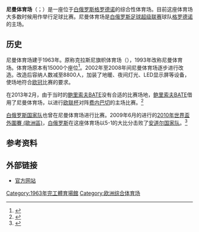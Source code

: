 {{Infobox stadium
|name =尼曼体育场
|nickname = Стадыён "Нёман"
|image = [[File:Стадыён_"Нёман"_9585.jpg|200px]] <br/> [[File:Стадыён_"Нёман"_9581.jpg|200px]]<br/>[[歐洲足協足球場分類|欧洲足联足球场]]{{rating|3|3}}
|caption = 
|fullname = 
|former_names = 克拉斯尼旗帜体育场<br/>（1963–1993）
|location = {{flag|Belarus}}[[格罗德诺|格罗德诺]]
|coordinates = {{Coord|53.688861|23.82072|display=it|type:landmark}}
|broke_ground = 
|built = 1963年
|opened = 2008年6月12日
|renovated = 2002年–2008年
|expanded = 
|closed = 
|demolished = 
|owner = 
|operator = 
|surface = 草地
|scoreboard = 
|construction_cost = 
|suites = 
|architect = 
|project_manager = 
|structural engineer = 
|services engineer = 
|general_contractor = 
|main_contractors = 
|capacity = 8,800
|record_attendance = 
|executive_suites = 
|dimensions = 107米 x 70米
|acreage = 
|tenants = [[格罗德诺足球俱乐部|格罗德诺]]
}}

'''尼曼体育场'''（{{lang-be|Стадыён "Нёман"}}；{{lang-ru|Стадион "Неман"}}）是一座位于[[白俄罗斯|白俄罗斯]][[格罗德诺|格罗德诺]]的综合性体育场。目前这座体育场大多数时候用作举行足球比赛。尼曼体育场是[[白俄罗斯足球超级联赛|白俄罗斯足球超级联赛]]球队[[格罗德诺足球俱乐部|格罗德诺]]的主场。

== 历史 ==
尼曼体育场建于1963年。原称克拉斯尼旗帜体育场（{{lang-en|Krasnoye Znamya Stadium}}），1993年改称尼曼体育场。体育场原本有15000个座位<ref>{{Cite web |url=http://www.cskneman.by/about/ |title=体育场信息 |access-date=2016-12-13 |archive-url=https://web.archive.org/web/20161205030708/http://www.cskneman.by/about |archive-date=2016-12-05 |dead-url=yes }}</ref>。2002年至2008年间尼曼体育场逐步进行改造。改造后容纳人数减至8800人，加装了地暖、夜间灯光、LED显示屏等设备，使场地符合[[欧冠|欧冠]]比赛的要求。

在2013年2月，由于当时的[[鲍里索夫BATE足球俱乐部|鲍里索夫BATE]]没有合适的比赛场地，[[鲍里索夫BATE足球俱乐部|鲍里索夫BATE]]借用了尼曼体育场，以进行[[欧联杯|欧联杯]]对阵[[费内巴切体育俱乐部|费内巴切]]的主场比赛。<ref>{{Cite web |url=http://www.uefa.com/uefaeuropaleague/season=2013/matches/round=2000357/match=2010035/index.html |title=鲍里索夫BATE对阵费内巴切的比赛报告 |access-date=2016-12-13 |archive-date=2019-06-17 |archive-url=https://web.archive.org/web/20190617031816/https://www.uefa.com/uefaeuropaleague/season=2013/matches/round=2000357/match=2010035/index.html |dead-url=no }}</ref>

[[白俄罗斯国家足球队|白俄罗斯国家队]]也曾在尼曼体育场进行比赛。2009年6月的进行的[[2010年世界盃外圍賽_(歐洲區)|2010年世界盃外圍賽 (歐洲區)]]，[[白俄罗斯国家足球队|白俄罗斯]]在这座体育场以5-1的大比分击败了[[安道尔国家足球队|安道尔国家队]]。<ref>{{Cite web |url=http://www.fifa.com/worldcup/matches/round=250471/match=300041075/report.html |title=白俄罗斯对阵安道尔的比赛报告 |access-date=2016-12-13 |archive-date=2019-06-26 |archive-url=https://web.archive.org/web/20190626132649/https://www.fifa.com/worldcup/matches/round=250471/match=300041075/report.html |dead-url=no }}</ref>

== 参考资料 ==
{{reflist}}

== 外部链接 ==
*[https://web.archive.org/web/20161223064102/http://www.cskneman.by/stadium 官方网站]


[[Category:1963年完工體育場館|Category:1963年完工體育場館]]
[[Category:欧洲综合体育场|Category:欧洲综合体育场]]